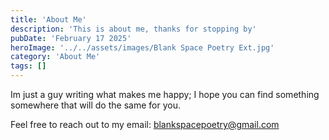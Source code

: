 ```yaml
---
title: 'About Me'
description: 'This is about me, thanks for stopping by'
pubDate: 'February 17 2025'
heroImage: '../../assets/images/Blank Space Poetry Ext.jpg'
category: 'About Me'
tags: []
---
```


Im just a guy writing what makes me happy; I hope you can find something somewhere that will do the same for you.

Feel free to reach out to my email: blankspacepoetry@gmail.com
